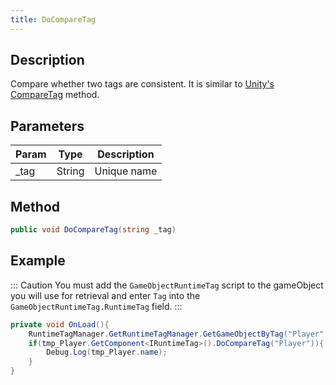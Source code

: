 ```yaml
---
title: DoCompareTag
---
```


## Description

Compare whether two tags are consistent. It is similar to [Unity's CompareTag](https://docs.unity3d.com/ScriptReference/Component.CompareTag.html) method.

## Parameters

| Param | Type   | Description |
| ----- | ------ | ----------- |
| \_tag | String | Unique name |

## Method

```cs
public void DoCompareTag(string _tag)
```

## Example

::: Caution
You must add the `GameObjectRuntimeTag` script to the gameObject you will use for retrieval and enter `Tag` into the `GameObjectRuntimeTag.RuntimeTag` field.
:::

```cs
private void OnLoad(){
    RuntimeTagManager.GetRuntimeTagManager.GetGameObjectByTag("Player",out GameObject tmp_Player);
    if(tmp_Player.GetComponent<IRuntimeTag>().DoCompareTag("Player")){
        Debug.Log(tmp_Player.name);
    }
}
```
